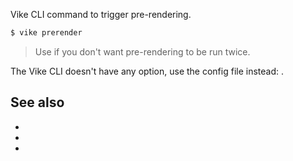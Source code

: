 
Vike CLI command to trigger <Link href="/pre-rendering">pre-rendering</Link>.

```bash
$ vike prerender
```

> Use <Link href="/prerender#disableautorun" /> if you don't want pre-rendering to be run twice.

The Vike CLI doesn't have any option, use the config file instead: <Link href="/prerender#disableautorun" />.


## See also

- <Link href="/prerender-programmatic" />
- <Link href="/prerender#disableautorun" />
- <Link href="/pre-rendering" />

